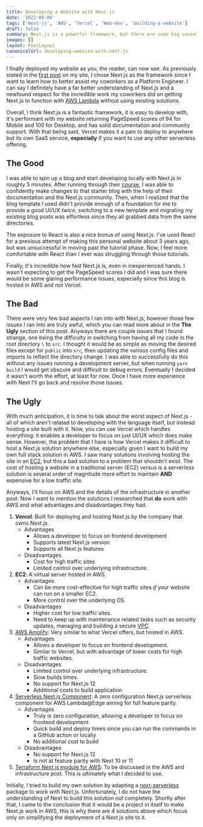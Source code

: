 ```yaml
---
title: Developing a Website with Next.js
date: '2022-05-06'
tags: ['Next-js', 'AWS', 'Vercel', 'Web-dev', 'building-a-website']
draft: false
summary: Next.js is a powerful framework, but there are some big caveats to consider if you aren't interested in hosting in Vercel.
images: []
layout: PostLayout
canonicalUrl: developing-website-with-next-js
---
```


<TOCInline toc={props.toc} asDisclosure toHeading={3} />

I finally deployed my website as you, the reader, can now see. As previously stated in the [first post](/blog/about-this-site) on my site, I chose Next.js as the framework since I want to learn how to better assist my coworkers as a Platform Engineer. I can say I definitely have a far better understanding of Next.js and a newfound respect for the incredible work my coworkers did on getting Next.js to function with [AWS Lambda](https://aws.amazon.com/lambda/) without using existing solutions.

Overall, I think Next.js is a fantastic framework, it is easy to develop with, it's performant with my website returning PageSpeed scores of 94 for Mobile and 100 for Desktop, and has solid documentation and community support. With that being said, Vercel makes it a pain to deploy to anywhere but its own SaaS service, **especially** if you want to use any other serverless offering.

## The Good

I was able to spin up a blog and start developing locally with Next.js in roughly 5 minutes. After running through their [course](https://nextjs.org/learn/foundations/about-nextjs?utm_source=next-site&utm_medium=nav-cta&utm_campaign=next-website), I was able to confidently make changes to that starter blog with the help of their documentation and the Next.js community. Then, when I realized that the blog template I used didn't provide enough of a foundation for me to provide a good UI/UX _twice_, switching to a new template and migrating my existing blog posts was effortless since they all grabbed data from the same directories.

The exposure to React is also a nice bonus of using Next.js. I've used React for a previous attempt of making this personal website about 3 years ago, but was unsuccessful in moving past the tutorial phase. Now, I feel more comfortable with React than I ever was struggling through those tutorials.

Finally, it's incredible how fast Next.js is, even in inexperienced hands. I wasn't expecting to get the PageSpeed scores I did and I was sure there would be some glaring performance issues, especially since this blog is hosted in AWS and not Vercel.

## The Bad

There were very few bad aspects I ran into with Next.js, however those few issues I ran into are truly awful, which you can read more about in the **The Ugly** section of this post. Anyways there are couple issues that I found strange, one being the difficulty in switching from having all my code in the root directory `\` to `src`. I thought it would be as simple as moving the desired files except for `public` into `src`, then updating the various config files and imports to reflect the directory change. I was able to successfully do this without any issues running a development server, but when running `yarn build` I would get obscure and difficult to debug errors. Eventually I decided it wasn't worth the effort, at least for now. Once I have more experience with Next I'll go back and resolve those issues.

## The Ugly

With much anticipation, it is time to talk about the worst aspect of Next.js - all of which aren't related to developing with the language itself, but instead hosting a site built with it. Now, you can use Vercel which handles everything: it enables a developer to focus on just UI/UX which does make sense. However, the problem that I have is how Vercel makes it difficult to host a Next.js solution anywhere else, especially given I want to build my own full stack solution in AWS. I saw many solutions involving hosting the site in an [EC2](https://aws.amazon.com/ec2/), but this a bad solution to a problem that shouldn't exist. The cost of hosting a website in a traditional server (EC2) versus is a serverless solution is several order of magnitude more effort to maintain **AND** expensive for a low traffic site.

Anyways, I'll focus on AWS and the details of the infrastructure in another post. Now I want to mention the solutions I researched that **do** work with AWS and what advantages and disadvantages they had.

1. **Vercel**: Built for deploying and hosting Next.js by the company that owns Next.js.
   - Advantages
     - Allows a developer to focus on frontend development
     - Supports latest Next.js version
     - Supports all Next.js features
   - Disadvantages
     - Cost for high traffic sites
     - Limited control over underlying infrastructure.
2. **EC2**: A virtual server hosted in AWS.
   - Advantages
     - Can be more cost-effective for high traffic sites _if_ your website can run on a smaller EC2.
     - More control over the underlying OS.
   - Disadvantages
     - Higher cost for low traffic sites.
     - Need to keep up with maintenance related tasks such as security updates, managing and building a secure [VPC](https://docs.aws.amazon.com/vpc/latest/userguide/vpc-getting-started.html).
3. [AWS Amplify](https://aws.amazon.com/amplify/): Very similar to what Vercel offers, but hosted in AWS.
   - Advantages
     - Allows a developer to focus on frontend development.
     - Similar to Vercel, but with advantage of lower costs for high traffic websites.
   - Disadvantages
     - Limited control over underlying infrastructure.
     - Slow builds times.
     - No support for Next.js 12
     - Additional costs to build application
4. [Serverless Next.js Component](https://www.serverless.com/plugins/serverless-nextjs-plugin): A zero configuration Next.js serverless component for AWS Lambda@Edge aiming for full feature parity.
   - Advantages
     - Truly is zero configuration, allowing a developer to focus on frontend development
     - Quick build and deploy times since you can run the commands in a GitHub action or locally
     - No additional cost to build
   - Disadvantages
     - No support for Next.js 12
     - Is not at feature parity with Next 10 or 11
5. [Terraform Next.js module for AWS](https://github.com/milliHQ/terraform-aws-next-js): To be discussed in the AWS and infrastructure post. This is ultimately what I decided to use.

Initially, I tried to build my own solution by adapting a [next-serverless](https://github.com/wpniederer/next-serverless) package to work with Next.js. Unfortunately, I do not have the understanding of Next to build this solution out completely. Shortly after that, I came to the conclusion that it would be a project in itself to make Next.js work in AWS, this is why there are 4 solutions above which focus only on simplifying the deployment of a Next.js site to it.
